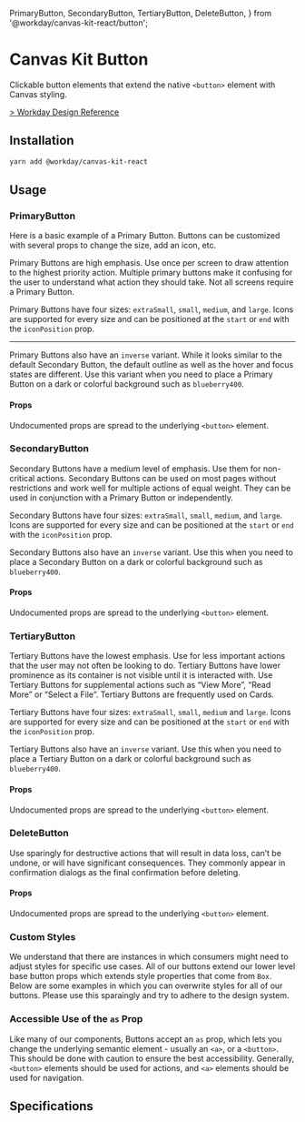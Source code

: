 
  PrimaryButton,
  SecondaryButton,
  TertiaryButton,
  DeleteButton,
} from '@workday/canvas-kit-react/button';


<Meta title="Components/Buttons" />

# Canvas Kit Button

Clickable button elements that extend the native `<button>` element with Canvas styling.

[> Workday Design Reference](https://design.workday.com/components/buttons/buttons)

## Installation

```sh
yarn add @workday/canvas-kit-react
```

## Usage

### PrimaryButton

Here is a basic example of a Primary Button. Buttons can be customized with several props to change
the size, add an icon, etc.

Primary Buttons are high emphasis. Use once per screen to draw attention to the highest priority
action. Multiple primary buttons make it confusing for the user to understand what action they
should take. Not all screens require a Primary Button.

Primary Buttons have four sizes: `extraSmall`, `small`, `medium`, and `large`. Icons are supported
for every size and can be positioned at the `start` or `end` with the `iconPosition` prop.

<ExampleCodeBlock code={Primary} />

---

<SymbolDoc name="PrimaryButtonProps" />

Primary Buttons also have an `inverse` variant. While it looks similar to the default Secondary
Button, the default outline as well as the hover and focus states are different. Use this variant
when you need to place a Primary Button on a dark or colorful background such as `blueberry400`.

<ExampleCodeBlock code={PrimaryInverse} />

#### Props

Undocumented props are spread to the underlying `<button>` element.

<PropsTable of={PrimaryButton} />

### SecondaryButton

Secondary Buttons have a medium level of emphasis. Use them for non-critical actions. Secondary
Buttons can be used on most pages without restrictions and work well for multiple actions of equal
weight. They can be used in conjunction with a Primary Button or independently.

Secondary Buttons have four sizes: `extraSmall`, `small`, `medium`, and `large`. Icons are supported
for every size and can be positioned at the `start` or `end` with the `iconPosition` prop.

<ExampleCodeBlock code={Secondary} />

Secondary Buttons also have an `inverse` variant. Use this when you need to place a Secondary Button
on a dark or colorful background such as `blueberry400`.

<ExampleCodeBlock code={SecondaryInverse} />

#### Props

Undocumented props are spread to the underlying `<button>` element.

<PropsTable of={SecondaryButton} />

### TertiaryButton

Tertiary Buttons have the lowest emphasis. Use for less important actions that the user may not
often be looking to do. Tertiary Buttons have lower prominence as its container is not visible until
it is interacted with. Use Tertiary Buttons for supplemental actions such as “View More”, “Read
More” or “Select a File”. Tertiary Buttons are frequently used on Cards.

Tertiary Buttons have four sizes: `extraSmall`, `small`, `medium` and `large`. Icons are supported
for every size and can be positioned at the `start` or `end` with the `iconPosition` prop.

<ExampleCodeBlock code={Tertiary} />

Tertiary Buttons also have an `inverse` variant. Use this when you need to place a Tertiary Button
on a dark or colorful background such as `blueberry400`.

<ExampleCodeBlock code={TertiaryInverse} />

#### Props

Undocumented props are spread to the underlying `<button>` element.

<PropsTable of={TertiaryButton} />

### DeleteButton

Use sparingly for destructive actions that will result in data loss, can’t be undone, or will have
significant consequences. They commonly appear in confirmation dialogs as the final confirmation
before deleting.

<ExampleCodeBlock code={Delete} />

#### Props

Undocumented props are spread to the underlying `<button>` element.

<PropsTable of={DeleteButton} />

### Custom Styles

We understand that there are instances in which consumers might need to adjust styles for specific
use cases. All of our buttons extend our lower level base button props which extends style
properties that come from `Box`. Below are some examples in which you can overwrite styles for all
of our buttons. Please use this sparaingly and try to adhere to the design system.

<ExampleCodeBlock code={CustomStyles} />

### Accessible Use of the `as` Prop

Like many of our components, Buttons accept an `as` prop, which lets you change the underlying
semantic element - usually an `<a>`, or a `<button>`. This should be done with caution to ensure the
best accessibility. Generally, `<button>` elements should be used for actions, and `<a>` elements
should be used for navigation.

## Specifications

<Specifications file="Button.spec.ts" name="Button" />
